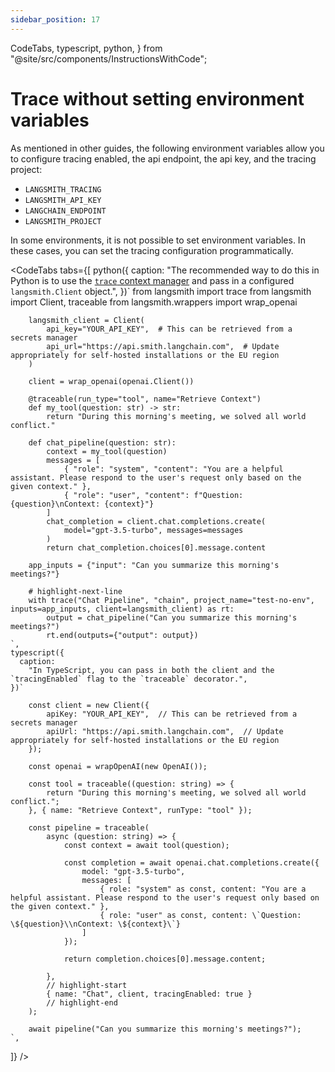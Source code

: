 ```yaml
---
sidebar_position: 17
---
```


  CodeTabs,
  typescript,
  python,
} from "@site/src/components/InstructionsWithCode";

# Trace without setting environment variables

As mentioned in other guides, the following environment variables allow you to configure tracing enabled, the api endpoint, the api key, and the tracing project:

- `LANGSMITH_TRACING`
- `LANGSMITH_API_KEY`
- `LANGCHAIN_ENDPOINT`
- `LANGSMITH_PROJECT`

In some environments, it is not possible to set environment variables. In these cases, you can set the tracing configuration programmatically.

<CodeTabs
  tabs={[
    python({
      caption:
        "The recommended way to do this in Python is to use the [`trace` context manager](./annotate_code#use-the-trace-context-manager-python-only) and pass in a configured `langsmith.Client` object.",
    })`
        from langsmith import trace
        from langsmith import Client, traceable
        from langsmith.wrappers import wrap_openai
        
        langsmith_client = Client(
            api_key="YOUR_API_KEY",  # This can be retrieved from a secrets manager
            api_url="https://api.smith.langchain.com",  # Update appropriately for self-hosted installations or the EU region
        )
        
        client = wrap_openai(openai.Client())
        
        @traceable(run_type="tool", name="Retrieve Context")
        def my_tool(question: str) -> str:
            return "During this morning's meeting, we solved all world conflict."
        
        def chat_pipeline(question: str):
            context = my_tool(question)
            messages = [
                { "role": "system", "content": "You are a helpful assistant. Please respond to the user's request only based on the given context." },
                { "role": "user", "content": f"Question: {question}\nContext: {context}"}
            ]
            chat_completion = client.chat.completions.create(
                model="gpt-3.5-turbo", messages=messages
            )
            return chat_completion.choices[0].message.content
        
        app_inputs = {"input": "Can you summarize this morning's meetings?"}
        
        # highlight-next-line
        with trace("Chat Pipeline", "chain", project_name="test-no-env", inputs=app_inputs, client=langsmith_client) as rt:
            output = chat_pipeline("Can you summarize this morning's meetings?")
            rt.end(outputs={"output": output})
    `,
    typescript({
      caption:
        "In TypeScript, you can pass in both the client and the `tracingEnabled` flag to the `traceable` decorator.",
    })`
        
        const client = new Client({
            apiKey: "YOUR_API_KEY",  // This can be retrieved from a secrets manager
            apiUrl: "https://api.smith.langchain.com",  // Update appropriately for self-hosted installations or the EU region
        });
        
        const openai = wrapOpenAI(new OpenAI());
        
        const tool = traceable((question: string) => {
            return "During this morning's meeting, we solved all world conflict.";
        }, { name: "Retrieve Context", runType: "tool" });
        
        const pipeline = traceable(
            async (question: string) => {
                const context = await tool(question);
                
                const completion = await openai.chat.completions.create({
                    model: "gpt-3.5-turbo",
                    messages: [
                        { role: "system" as const, content: "You are a helpful assistant. Please respond to the user's request only based on the given context." },
                        { role: "user" as const, content: \`Question: \${question}\\nContext: \${context}\`}
                    ]
                });
                
                return completion.choices[0].message.content;
            
            }, 
            // highlight-start
            { name: "Chat", client, tracingEnabled: true }
            // highlight-end
        );
        
        await pipeline("Can you summarize this morning's meetings?");
    `,
  ]}
/>
